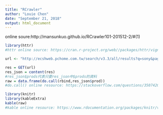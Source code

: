 ```yaml
---
title: "RCrawler"
author: "Louie Chen"
date: "September 21, 2018"
output: html_document
---
```


online soure:http://mansunkuo.github.io/RCrawler101-201512-2/#(1)

```r
library(httr)
#httr online source: https://cran.r-project.org/web//packages/httr/vignettes/quickstart.html

url <- "http://ecshweb.pchome.com.tw/search/v3.3/all/results?q=sony&page=1&sort=rnk/dc"

res = GET(url)
res_json = content(res)
#res_json$prods代表只要res_json中$prods的資料
raw = data.frame(do.call(rbind,res_json$prod))
#do.call() online resource: https://stackoverflow.com/questions/35074200/why-rbind-and-do-callrbind-return-a-different-result
```

```r
library(knitr)
library(kableExtra)
kable(raw)
#kable online resource: https://www.rdocumentation.org/packages/knitr/versions/1.20/topics/kable

```





